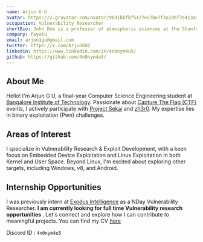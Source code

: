 ```yaml
---
name: Arjun G U
avatar: https://2.gravatar.com/avatar/9b91bbfbf5477ec7be7f3a18bf7e4c3aa359d886ce431b567931464ed0f6c916?size=256
occupation: Vulnerability Researcher
shortBio: John Doe is a professor of atmospheric sciences at the Stanford AI Lab. His research interests includes complexity modelling of tailwinds, headwinds and crosswinds.
company: Payatu
email: arjun1gu@gmail.com
twitter: https://x.com/ArjunGU2
linkedin: https://www.linkedin.com/in/4n0nym4u5/
github: https://github.com/4n0nym4u5/
---
```


## About Me

Hello! I'm Arjun G U, a final-year Computer Science Engineering student at [Bangalore Institute of Technology](https://bit-bangalore.edu.in/). Passionate about [Capture The Flag (CTF)](https://ctftime.org/ctf-wtf/) events, I actively participate with [Project Sekai](https://ctftime.org/team/169557) and [zh3r0](https://ctftime.org/team/212987). My expertise lies in binary exploitation (Pwn) challenges.

## Areas of Interest

I specialize in Vulnerability Research & Exploit Development, with a keen focus on Embedded Device Exploitation and Linux Exploitation in both Kernel and User Space. Beyond Linux, I'm excited about exploring other targets, including Windows, v8, and Android.

## Internship Opportunities

I was previously intern at [Exodus Intelligence](https://exodusintel.com/) as a NDay Vulnerability Researcher. <b>I am currently looking for full time Vulnerability research opportunities </b>. Let's connect and explore how I can contribute to meaningful projects. You can find my CV [here](/src/assets/resume_arjun_gu.pdf)

Discord ID : `4n0nym4u5`